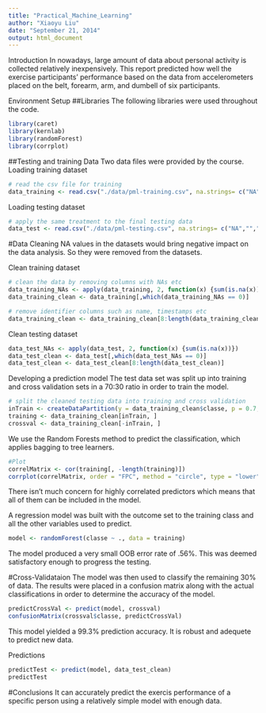 ```yaml
---
title: "Practical_Machine_Learning"
author: "Xiaoyu Liu"
date: "September 21, 2014"
output: html_document
---
```

Introduction
In nowadays, large amount of data about personal activity is collected relatively inexpensively. This report predicted how well the exercise participants' performance based on the data from accelerometers placed on the belt, forearm, arm, and dumbell of six participants.

Environment Setup
##Libraries
The following libraries were used throughout the code.
```r
library(caret)
library(kernlab)
library(randomForest)
library(corrplot)
```
##Testing and training Data
Two data files were provided by the course.
Loading training dataset
```r
# read the csv file for training 
data_training <- read.csv("./data/pml-training.csv", na.strings= c("NA",""," "))
```
Loading testing dataset
```r
# apply the same treatment to the final testing data
data_test <- read.csv("./data/pml-testing.csv", na.strings= c("NA",""," "))

```
#Data Cleaning
NA values in the datasets would bring negative impact on the data analysis. So they were removed from the datasets.

Clean training dataset
```r
# clean the data by removing columns with NAs etc
data_training_NAs <- apply(data_training, 2, function(x) {sum(is.na(x))})
data_training_clean <- data_training[,which(data_training_NAs == 0)]

# remove identifier columns such as name, timestamps etc
data_training_clean <- data_training_clean[8:length(data_training_clean)]
```
Clean testing dataset
```r
data_test_NAs <- apply(data_test, 2, function(x) {sum(is.na(x))})
data_test_clean <- data_test[,which(data_test_NAs == 0)]
data_test_clean <- data_test_clean[8:length(data_test_clean)]
```
Developing a prediction model
The test data set was split up into training and cross validation sets in a 70:30 ratio in order to train the model.
```r
# split the cleaned testing data into training and cross validation
inTrain <- createDataPartition(y = data_training_clean$classe, p = 0.7, list = FALSE)
training <- data_training_clean[inTrain, ]
crossval <- data_training_clean[-inTrain, ]
```
We use the Random Forests method to predict the classification, which applies bagging to tree learners.
```r
#Plot
correlMatrix <- cor(training[, -length(training)])
corrplot(correlMatrix, order = "FPC", method = "circle", type = "lower", tl.cex = 0.8,  tl.col = rgb(0, 0, 0))
```
There isn't much concern for highly correlated predictors which means that all of them can be included in the model.

A regression model was built with the outcome set to the training class and all the other variables used to predict.
```r
model <- randomForest(classe ~ ., data = training)
```
The model produced a very small OOB error rate of .56%. This was deemed satisfactory enough to progress the testing.

#Cross-Validataion
The model was then used to classify the remaining 30% of data. The results were placed in a confusion matrix along with the actual classifications in order to determine the accuracy of the model.

```r

predictCrossVal <- predict(model, crossval)
confusionMatrix(crossval$classe, predictCrossVal)

```
This model yielded a 99.3% prediction accuracy. It is robust and adequete to predict new data.

Predictions
```r
predictTest <- predict(model, data_test_clean)
predictTest
```
#Conclusions
It can accurately predict the exercis performance of a specific person using a relatively simple model with enough data.

